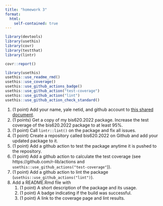 ```yaml
---
title: "homework 3"
format:
  html:
    self-contained: true
---
```


```r
library(devtools)
library(usethis)
library(covr)
library(testthat)
library(lintr)
```

```r
covr::report()
```

```r
library(usethis)
usethis::use_readme_rmd()
usethis::use_coverage()
usethis::use_github_actions_badge()
usethis::use_github_action("test-coverage")
usethis::use_github_action("lint")
usethis::use_github_action_check_standard()
```

1. (1 point) Add your name, yale netid, and github account to [this shared document](https://yale.instructure.com/courses/81394/collaborations/5950).
1. (1 points) Get a copy of my bis620.2022 package. Increase the test coverage of the bis620.2022 package to at 
least 95\%.
1. (1 point) Call `lintr::lint()` on the package and fix all issues.
1. (1 point) Create a repository called bis620.2022 on Github and add your updated package to it. 
1. (1 point) Add a github action to test the package anytime it is pushed to the repository. 
1. (1 point) Add a github action to calculate the test coverage (see https://github.com/r-lib/actions and  `usethis::use_github_actions("test-coverage"`)). 
1. (1 point) Add a github action to lint the package (`usethis::use_github_actions("lint")`).
1. Add a README.Rmd file with 
    1. (1 point) A short description of the package and its usage.
    1. (1 point) A badge indicating if the build was successful.
    1. (1 point) A link to the coverage page and lint results.
